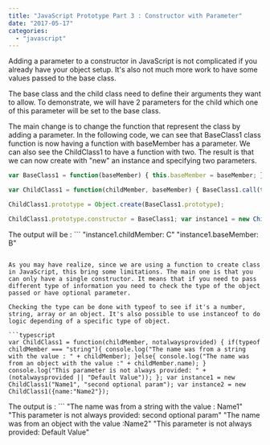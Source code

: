 ```yaml
---
title: "JavaScript Prototype Part 3 : Constructor with Parameter"
date: "2017-05-17"
categories: 
  - "javascript"
---
```


Adding a parameter to a constructor in JavaScript is not complicated if you already have your object setup. It's also not much more work to have some values passed to the base class.

The base class and the child class need to define their arguments they want to allow. To demonstrate, we will have 2 parameters for the child which one of this parameter will be set to the base class.

The main change is to change the function that represent the class by adding a parameter. In the following code, we can see that BaseClass1 class function is now having a function with baseMember has a parameter. We can also see the ChildClass1 to have a function with two. The result is that we can now create with "new" an instance and specifying two parameters.

```typescript
var BaseClass1 = function(baseMember) { this.baseMember = baseMember; };

var ChildClass1 = function(childMember, baseMember) { BaseClass1.call(this, baseMember); // Call the constructor of the base class this.childMember = childMember; };

ChildClass1.prototype = Object.create(BaseClass1.prototype);

ChildClass1.prototype.constructor = BaseClass1; var instance1 = new ChildClass1("C","B"); console.log("instance1.childMember: "+ instance1.childMember); console.log("instance1.baseMember: "+ instance1.baseMember); 
``` 


The output will be : ``` 
 "instance1.childMember: C" "instance1.baseMember: B" 
``` 

As you may have realize, since we are using a function to create class in JavaScript, this bring some limitations. The main one is that you can only have a single constructor. It means that if you need to pass different type of information you need to check the type of the object passed or have optional parameter.

Checking the type can be done with typeof to see if it's a number, string, array or an object. It's also possible to use instanceof to do logic depending of a specific type of object.

```typescript
var ChildClass1 = function(childMember, notalwaysprovided) { if(typeof childMember === "string"){ console.log("The name was from a string with the value : " + childMember); }else{ console.log("The name was from an object with the value :" + childMember.name); } console.log("This parameter is not always provided: " + (notalwaysprovided || "Default Value")); }; var instance1 = new ChildClass1("Name1", "second optional param"); var instance2 = new ChildClass1({name:"Name2"}); 
``` 


The output is : ``` 
 "The name was from a string with the value : Name1" "This parameter is not always provided: second optional param" "The name was from an object with the value :Name2" "This parameter is not always provided: Default Value" 
``` 
